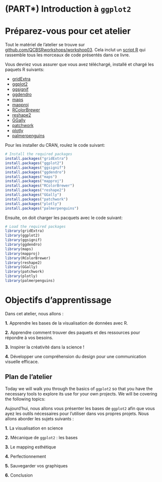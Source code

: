 # (PART\*) Introduction à `ggplot2` {-}

# Préparez-vous pour cet atelier

Tout le matériel de l'atelier se trouve sur [github.com/QCBSRworkshops/workshop03](https://github.com/QCBSRworkshops/workshop03). Cela inclut un [script R](https://qcbsrworkshops.github.io/workshop03/book-fr/workshop03-script-fr.R) qui rassemble tous les morceaux de code présentés dans ce livre.

Vous devriez vous assurer que vous avez téléchargé, installé et chargé les paquets R suivants:

-    [gridExtra](http://cran.r-project.org/web/packages/gridExtra/index.html)
-    [ggplot2](http://cran.r-project.org/web/packages/ggplot2/index.html)
-    [ggsignif](http://cran.r-project.org/web/packages/ggsignif/index.html)
-    [ggdendro](http://cran.r-project.org/web/packages/ggdendro/index.html)
-    [maps](http://cran.r-project.org/web/packages/maps/index.html)
-    [mapproj](http://cran.r-project.org/web/packages/mapproj/index.html)
-    [RColorBrewer](http://cran.r-project.org/web/packages/RColorBrewer/index.html)
-    [reshape2](http://cran.r-project.org/web/packages/reshape2/index.html)
-    [GGally](http://cran.r-project.org/web/packages/GGally/index.html)
-    [patchwork](http://cran.r-project.org/web/packages/patchwork/index.html)
-    [plotly](http://cran.r-project.org/web/packages/plotly/index.html)
-    [palmerpenguins](http://cran.r-project.org/web/packages/palmerpenguins/index.html)

Pour les installer du CRAN, roulez le code suivant:

```r
# Install the required packages
install.packages("gridExtra")
install.packages("ggplot2")
install.packages("ggsignif")
install.packages("ggdendro")
install.packages("maps")
install.packages("mapproj")
install.packages("RColorBrewer")
install.packages("reshape2")
install.packages("GGally")
install.packages("patchwork")
install.packages("plotly")
install.packages("palmerpenguins")
```

Ensuite, on doit charger les pacquets avec le code suivant:

```r
# Load the required packages
library(gridExtra)
library(ggplot2)
library(ggsignif)
library(ggdendro)
library(maps)
library(mapproj)
library(RColorBrewer)
library(reshape2)
library(GGally)
library(patchwork)
library(plotly)
library(palmerpenguins)
```

# Objectifs d'apprentissage


Dans cet atelier, nous allons :

**1.** Apprendre les bases de la visualisation de données avec R.

**2.** Apprendre comment trouver des paquets et des ressources pour répondre à vos besoins.

**3.** Inspirer la créativité dans la science !

**4.** Développer une compréhension du design pour une communication visuelle efficace.


## Plan de l'atelier

Today we will walk you through the basics of `ggplot2` so that you have the necessary tools to explore its use for your own projects. We will be covering the following topics:

Aujourd'hui, nous allons vous présenter les bases de `ggplot2` afin que vous ayez les outils nécessaires pour l'utiliser dans vos propres projets. Nous allons aborder les sujets suivants :

**1.** La visualisation en science

**2.** Mécanique de `ggplot2` : les bases

**3.** Le mapping esthétique

**4.** Perfectionnement

**5.** Sauvegarder vos graphiques

**6.** Conclusion

